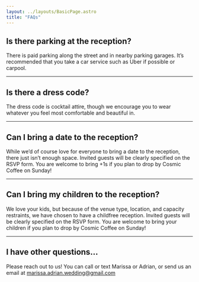 ```yaml
---
layout: ../layouts/BasicPage.astro
title: "FAQs"
---
```



## Is there parking at the reception?

There is paid parking along the street and in nearby parking garages. It’s
recommended that you take a car service such as Uber if possible or carpool.

---

## Is there a dress code?

The dress code is cocktail attire, though we encourage you to wear whatever you feel most comfortable and beautiful in.

---

## Can I bring a date to the reception?

While we’d of course love for everyone to bring a date to the reception, there just isn’t enough space. Invited guests will be clearly specified on the RSVP form.
You are welcome to bring +1s if you plan to drop by Cosmic Coffee on Sunday!

---

## Can I bring my children to the reception?

We love your kids, but because of the venue type, location, and capacity restraints, we have chosen to have a childfree reception. Invited guests will be clearly specified on the RSVP form. You are welcome to bring your children if you plan to drop by Cosmic Coffee on Sunday!

---

## I have other questions…

Please reach out to us! You can call or text Marissa or Adrian, or send us an email at [marissa.adrian.wedding@gmail.com](mailto:marissa.adrian.wedding@gmail.com)
